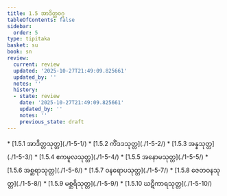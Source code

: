 ```yaml
---
title: 1.5 အာဒိတ္တဝဂ္ဂ
tableOfContents: false
sidebar:
  order: 5
type: tipitaka
basket: su
book: sn
review:
  current: review
  updated: '2025-10-27T21:49:09.825661'
  updated_by: ''
  notes: ''
  history:
  - state: review
    date: '2025-10-27T21:49:09.825661'
    updated_by: ''
    notes: ''
    previous_state: draft
---
```



<ReviewStatus review={frontmatter.review} showDetails={true} />

<HypothesisAnnotation frontmatter={frontmatter} />

<DynamicBreadcrumb />



<TableOfContents book="sn" section="1.5">
* [1.5.1 အာဒိတ္တသုတ္တ](./1-5-1/)
* [1.5.2 ကိံဒဒသုတ္တ](./1-5-2/)
* [1.5.3 အန္နသုတ္တ](./1-5-3/)
* [1.5.4 ဧကမူလသုတ္တ](./1-5-4/)
* [1.5.5 အနောမသုတ္တ](./1-5-5/)
* [1.5.6 အစ္ဆရာသုတ္တ](./1-5-6/)
* [1.5.7 ဝနရောပသုတ္တ](./1-5-7/)
* [1.5.8 ဇေတဝနသုတ္တ](./1-5-8/)
* [1.5.9 မစ္ဆရိသုတ္တ](./1-5-9/)
* [1.5.10 ဃဋီကာရသုတ္တ](./1-5-10/)
</TableOfContents>